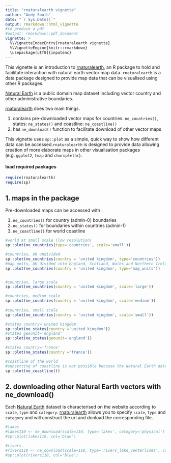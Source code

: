 ```yaml
---
title: "rnaturalearth vignette"
author: "Andy South"
date: "`r Sys.Date()`"
output: rmarkdown::html_vignette
#to produce a pdf
#output: rmarkdown::pdf_document
vignette: >
  %\VignetteIndexEntry{rnaturalearth vignette}
  %\VignetteEngine{knitr::rmarkdown}
  \usepackage[utf8]{inputenc}
---
```


This vignette is an introduction to [rnaturalearth](https://github.com/AndySouth/rnaturalearth), an R package to hold and facilitate interaction with natural earth vector map data. `rnaturalearth` is a data package designed to provide map data that can be visualised using other R packages.

[Natural Earth](http://www.naturalearthdata.com/) is a public domain map dataset including vector country and other administrative boundaries. 

[rnaturalearth](https://github.com/AndySouth/rnaturalearth) does two main things.

1. contains pre-downloaded vector maps for countries: `ne_countries()`, states: `ne_states()` and coastline: `ne_coastline()`
1. has `ne_download()` function to facilitate download of other vector maps


This vignette uses `sp::plot` as a simple, quick way to show how different data can be accessed.`rnaturalearth` is designed to provide data allowing creation of more elaborate maps in other visualisation packages (e.g. `ggplot2`, `tmap` and `choroplethr`).



#### load required packages
```r
require(rnaturalearth)
require(sp)
```


## 1. maps in the package
Pre-downloaded maps can be accessed with : 

1. `ne_countries()` for country (admin-0) boundaries 
1. `ne_states()` for boundaries within countries (admin-1)
1. `ne_coastline()` for world coastline


```r

#world at small scale (low resolution)
sp::plot(ne_countries(type='countries', scale='small'))

#countries, UK undivided
sp::plot(ne_countries(country = 'united kingdom', type='countries'))
#map_units, UK divided into England, Scotland, Wales and Northern Ireland
sp::plot(ne_countries(country = 'united kingdom', type='map_units'))


#countries, large scale
sp::plot(ne_countries(country = 'united kingdom', scale='large'))

#countries, medium scale
sp::plot(ne_countries(country = 'united kingdom', scale='medium'))
     
#countries, small scale
sp::plot(ne_countries(country = 'united kingdom', scale='small'))   

#states country='united kingdom'
sp::plot(ne_states(country ='united kingdom'))  
#states geounit='england'
sp::plot(ne_states(geounit='england')) 

#states country='france'
sp::plot(ne_states(country ='france'))  

#coastline of the world
#subsetting of coastline is not possible because the Natural Earth data are not attributed in that way
sp::plot(ne_coastline())

```




## 2. downloading other Natural Earth vectors with ne_download()  

Each [Natural Earth](http://www.naturalearthdata.com/) dataset is characterised on the website according to `scale`, `type` and `category`. [rnaturalearth](https://github.com/AndySouth/rnaturalearth) allows you to specify `scale`, `type` and `category` and will construct the url and donload the corresponding file.

```r

#lakes
#lakes110 <- ne_download(scale=110, type='lakes', category='physical')
#sp::plot(lakes110, col='blue')

#rivers
#rivers110 <- ne_download(scale=110, type='rivers_lake_centerlines', category='physical')
#sp::plot(rivers110, col='blue')


```


